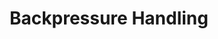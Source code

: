 ---
id: "sd_hard_mc_015"
questionType: "MULTIPLE_CHOICE"
title: "Backpressure Handling"
description: "Which technique helps manage backpressure in streaming systems?"
difficulty: "HARD"
category: "System Design"
options:
  - "Polling"
  - "Rate limiting"
  - "Buffering and flow control"
  - "Caching"
correctAnswer: 2
---